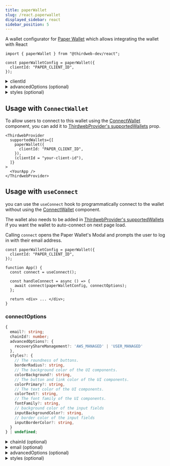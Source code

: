 ```yaml
---
title: paperWallet
slug: /react.paperwallet
displayed_sidebar: react
sidebar_position: 5
---
```



A wallet configurator for [Paper Wallet](/wallet/paper) which allows integrating the wallet with React

```tsx
import { paperWallet } from "@thirdweb-dev/react";

const paperWalletConfig = paperWallet({
  clientId: "PAPER_CLIENT_ID",
});
```

<CustomizeWalletConfigurator
  config="paperWalletConfig"
  configurator="paperWallet"
  connectUI="PaperWalletConnectUI"
  selectUI="PaperWalletSelectUI"
/>

<details>
  <summary>clientId  </summary>
  <div>

Paper SDK requires a clientId for instantiation. You can create a clientId for your app on [paper.xyz](https://paper.xyz/product/wallet)

Must be a `string`.

</div>
</details>

<details>
  <summary>advancedOptions (optional)</summary>
  <div>

Advanced options for Paper SDK.

```ts
advancedOptions: {
  recoveryShareManagement?: 'AWS_MANAGED' | 'USER_MANAGED'
}
```

`recoveryShareManagement` indicates who should be in charge of managing the user's recovery share. Choosing `"AWS_MANAGED"` is the easiest to get started and is generally what we recommend. For more information, see [managing the user's recovery share](https://docs.withpaper.com/reference/managing-the-users-recovery-share)

</div>
</details>

<details>
  <summary>styles (optional)</summary>
  <div>

customize the UI component of Paper SDK.

```ts
styles: {
  // The roundness of buttons.
  borderRadius?: string,
  // The background color of the UI components.
  colorBackground?: string,
  // The button and link color of the UI components.
  colorPrimary?: string,
  // The text color of the UI components.
  colorText?: string,
  // The font family of the UI components.
  fontFamily?: string,
  // background color of the input fields
  inputBackgroundColor?: string,
  // border color of the input fields
  inputBorderColor?: string,
}
```

</div>
</details>

## Usage with `ConnectWallet`

To allow users to connect to this wallet using the [ConnectWallet](/react/react.connectwallet) component, you can add it to [ThirdwebProvider's supportedWallets](/react/react.thirdwebprovider#supportedwallets-optional) prop.

```tsx
<ThirdwebProvider
  supportedWallets={[
    paperWallet({
      clientId: "PAPER_CLIENT_ID",
    }),
    (clientId = "your-client-id"),
  ]}
>
  <YourApp />
</ThirdwebProvider>
```

## Usage with `useConnect`

you can use the `useConnect` hook to programmatically connect to the wallet without using the [ConnectWallet](/react/react.connectwallet) component.

The wallet also needs to be added in [ThirdwebProvider's supportedWallets](/react/react.thirdwebprovider#supportedwallets-optional) if you want the wallet to auto-connect on next page load.

Calling `connect` opens the Paper Wallet's Modal and prompts the user to log in with their email address.

```tsx
const paperWalletConfig = paperWallet({
  clientId: "PAPER_CLIENT_ID",
});

function App() {
  const connect = useConnect();

  const handleConnect = async () => {
    await connect(paperWalletConfig, connectOptions);
  };

  return <div> ... </div>;
}
```

### connectOptions

```ts
{
  email?: string;
  chainId?: number;
  advancedOptions?: {
    recoveryShareManagement?: 'AWS_MANAGED' | 'USER_MANAGED'
  },
  styles?: {
    // The roundness of buttons.
    borderRadius?: string,
    // The background color of the UI components.
    colorBackground?: string,
    // The button and link color of the UI components.
    colorPrimary?: string,
    // The text color of the UI components.
    colorText?: string,
    // The font family of the UI components.
    fontFamily?: string,
    // background color of the input fields
    inputBackgroundColor?: string,
    // border color of the input fields
    inputBorderColor?: string,
  }
} | undefined;
```

<details>
  <summary>chainId (optional)</summary>
<div>

If `chainId` is provided, wallet will be connected to network with given `chainId`, else wallet will be connected to Ethereum mainnet by default.

`Chain` object corresponding to this chainId from [@thirdweb-dev/chains](https://www.npmjs.com/package/@thirdweb-dev/chains) package must be specified in [ThirdwebProvider's supportedChains](/react/react.thirdwebprovider#supportedchains-optional) prop as shown below

```tsx
import { Polygon } from "@thirdweb-dev/chains";
import { ThirdwebProvider } from "@thirdweb-dev/react";

export function YourApp() {
  return (
    <ThirdwebProvider supportedChains={[Polygon]} clientId="your-client-id">
      <App />
    </ThirdwebProvider>
  );
}
```

</div>
</details>

<details>
  <summary>email (optional)</summary>
<div>

If `email` is not provided, the user will be prompted to enter their email address or sign in with a Google account. Once the user enters the email address or signs in with a Google account, an OTP will be sent to the user's email address. Once the user enters the OTP, the wallet will be connected.

If the `email` is provided, the user will be directly shown the OTP screen, the user will not be prompted to enter their email.

</div>
</details>

<details>
  <summary>advancedOptions (optional)</summary>
  <div>

Advanced options for Paper SDK.

```ts
advancedOptions: {
  recoveryShareManagement?: 'AWS_MANAGED' | 'USER_MANAGED'
}
```

`recoveryShareManagement` indicates who should be in charge of managing the user's recovery share. Choosing `"AWS_MANAGED"` is the easiest to get started and is generally what we recommend. For more information, see [managing the user's recovery share](https://docs.withpaper.com/reference/managing-the-users-recovery-share)

</div>
</details>

<details>
  <summary>styles (optional)</summary>
  <div>

customize the UI component of Paper SDK.

```ts
styles: {
  // The roundness of buttons.
  borderRadius?: string,
  // The background color of the UI components.
  colorBackground?: string,
  // The button and link color of the UI components.
  colorPrimary?: string,
  // The text color of the UI components.
  colorText?: string,
  // The font family of the UI components.
  fontFamily?: string,
  // background color of the input fields
  inputBackgroundColor?: string,
  // border color of the input fields
  inputBorderColor?: string,
}
```

</div>
</details>
